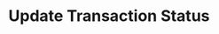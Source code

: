 ---
title: "Update Transaction Status"
openapi: "PUT /v0/ledgers/{ledger_id}/transactions/{transaction_id}"
description: "Update the status of a transaction."
---